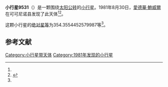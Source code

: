 {{Infobox planet
| bgcolour = #FFFFC0
| name = 9531 Jean-Luc
| symbol = 
| image = 
| caption = 
| discovery = yes
| discovery_ref = 
| discoverer = [[愛德華·鮑威爾|愛德華·鮑威爾]]
| discovery_site = [[可可尼诺县|可可尼诺县]] 
| discovered = 1981年8月30日
| designations = yes
| mp_name = 
| named_after = 
| alt_names = 1981 QK/ 1961 UU / 1991 QK
| mp_category = [[主带小行星|主带小行星]]
| orbit_ref = <ref name="a">[http://ssd.jpl.nasa.gov/sbdb.cgi?sstr=9531 9531 Jean-Luc] {{Wayback|url=http://ssd.jpl.nasa.gov/sbdb.cgi?sstr=9531 |date=20140830185851 }}，小行星數據庫瀏覽器（JPL Small-Body Database Browser）－[[美国国家航空航天局|美国国家航空航天局]]喷气推进实验室</ref>
| epoch = 2456400.5 (2013年4月18日更新)
| aphelion = {{convert|2.650990294134186|AU|km|3|abbr=on|lk=out}}
| perihelion = {{convert|1.816939474419688|AU|km|3|abbr=on}}
| semimajor = {{convert|2.233964884276937|AU|km|3|abbr=on}}
| eccentricity = 0.186675007
| period = 1219.587432 [[日|日]]<br />3.34[[儒略年|儒略年]]
| avg_speed = 
| inclination = 5.816570049297511
| asc_node = 359.5955826644271
| mean_anomaly = 
| arg_peri = 354.3554452579987
| satellites = 
| physical_characteristics = yes
| dimensions = 
| mass = 
| density = 
| surface_grav = 
| escape_velocity = 
| sidereal_day = 
| axial_tilt = 
| pole_ecliptic_lat = 
| pole_ecliptic_lon = 
| albedo = 
| temperatures= 
| temp_name1 = 
| mean_temp_1 = 
| max_temp_1 = 
| temp_name2 = 
| max_temp_2 = 
| spectral_type = 
| abs_magnitude = 354.3554452579987
}}

'''小行星9531'''（{{lang-en|9531 Jean-Luc}}）是一颗围绕[[太阳|太阳]][[公转|公转]]的[[小行星|小行星]]。1981年8月30日，[[愛德華·鮑威爾|愛德華·鮑威爾]]在可可尼诺县发现了此天体<ref name="a" /><ref>{{cite news|title=小行星列表|url=http://cfa-www.harvard.edu/iau/lists/NumberedMPs.txt|accessdate=2013-07-08|newspaper=哈佛大学|archive-date=2008-05-17|archive-url=https://web.archive.org/web/20080517010638/http://cfa-www.harvard.edu/iau/lists/NumberedMPs.txt|dead-url=no}}</ref>。

这颗小行星的[[绝对星等|绝对星等]]为354.3554452579987等<ref name="a" />。

==参考文献==
{{reflist}}
{{Minor Planet Number|[[小行星9530|小行星9530]]|[[小行星9532|小行星9532]]}}

{{小天体}}

[[Category:小行星带天体|Category:小行星带天体]]
[[Category:1981年发现的小行星|Category:1981年发现的小行星]]

{{asteroid-stub}}